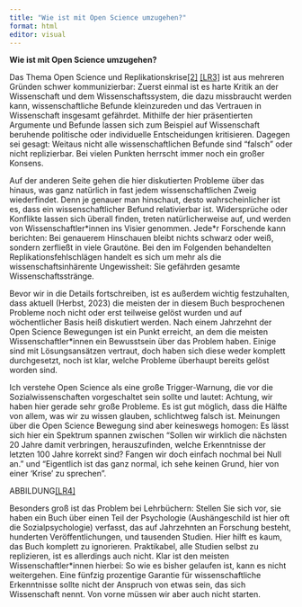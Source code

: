 ```yaml
---
title: "Wie ist mit Open Science umzugehen?"
format: html
editor: visual
---
```


**Wie ist mit Open Science umzugehen?**

Das Thema Open Science und Replikationskrise[\[2\]](#_ftn2) [\[LR3\]](#_msocom_3) ist aus mehreren Gründen schwer kommunizierbar: Zuerst einmal ist es harte Kritik an der Wissenschaft und dem Wissenschaftssystem, die dazu missbraucht werden kann, wissenschaftliche Befunde kleinzureden und das Vertrauen in Wissenschaft insgesamt gefährdet. Mithilfe der hier präsentierten Argumente und Befunde lassen sich zum Beispiel auf Wissenschaft beruhende politische oder individuelle Entscheidungen kritisieren. Dagegen sei gesagt: Weitaus nicht alle wissenschaftlichen Befunde sind "falsch" oder nicht replizierbar. Bei vielen Punkten herrscht immer noch ein großer Konsens.

Auf der anderen Seite gehen die hier diskutierten Probleme über das hinaus, was ganz natürlich in fast jedem wissenschaftlichen Zweig wiederfindet. Denn je genauer man hinschaut, desto wahrscheinlicher ist es, dass ein wissenschaftlicher Befund relativierbar ist. Widersprüche oder Konflikte lassen sich überall finden, treten natürlicherweise auf, und werden von Wissenschaftler\*innen ins Visier genommen. Jede\*r Forschende kann berichten: Bei genauerem Hinschauen bleibt nichts schwarz oder weiß, sondern zerfließt in viele Grautöne. Bei den im Folgenden behandelten Replikationsfehlschlägen handelt es sich um mehr als die wissenschaftsinhärente Ungewissheit: Sie gefährden gesamte Wissenschaftsstränge.

Bevor wir in die Details fortschreiben, ist es außerdem wichtig festzuhalten, dass aktuell (Herbst, 2023) die meisten der in diesem Buch besprochenen Probleme noch nicht oder erst teilweise gelöst wurden und auf wöchentlicher Basis heiß diskutiert werden. Nach einem Jahrzehnt der Open Science Bewegungen ist ein Punkt erreicht, an dem die meisten Wissenschaftler\*innen ein Bewusstsein über das Problem haben. Einige sind mit Lösungsansätzen vertraut, doch haben sich diese weder komplett durchgesetzt, noch ist klar, welche Probleme überhaupt bereits gelöst worden sind.

Ich verstehe Open Science als eine große Trigger-Warnung, die vor die Sozialwissenschaften vorgeschaltet sein sollte und lautet: Achtung, wir haben hier gerade sehr große Probleme. Es ist gut möglich, dass die Hälfte von allem, was wir zu wissen glauben, schlichtweg falsch ist. Meinungen über die Open Science Bewegung sind aber keineswegs homogen: Es lässt sich hier ein Spektrum spannen zwischen "Sollen wir wirklich die nächsten 20 Jahre damit verbringen, herauszufinden, welche Erkenntnisse der letzten 100 Jahre korrekt sind? Fangen wir doch einfach nochmal bei Null an." und "Eigentlich ist das ganz normal, ich sehe keinen Grund, hier von einer 'Krise' zu sprechen".

ABBILDUNG[\[LR4\]](#_msocom_4) 

Besonders groß ist das Problem bei Lehrbüchern: Stellen Sie sich vor, sie haben ein Buch über einen Teil der Psychologie (Aushängeschild ist hier oft die Sozialpsychologie) verfasst, das auf Jahrzehnten an Forschung besteht, hunderten Veröffentlichungen, und tausenden Studien. Hier hilft es kaum, das Buch komplett zu ignorieren. Praktikabel, alle Studien selbst zu replizieren, ist es allerdings auch nicht. Klar ist den meisten Wissenschaftler\*innen hierbei: So wie es bisher gelaufen ist, kann es nicht weitergehen. Eine fünfzig prozentige Garantie für wissenschaftliche Erkenntnisse sollte nicht der Anspruch von etwas sein, das sich Wissenschaft nennt. Von vorne müssen wir aber auch nicht starten.
